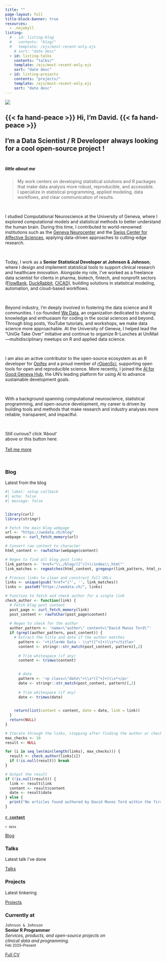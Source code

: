 ```yaml
---
title: ""
page-layout: full
title-block-banner: true
resources:
  - .nojekyll
listing: 
  # - id: listing-blog
  #   contents: "blog/"
  #   template: /ejs/most-recent-only.ejs
    # sort: "date desc"
  - id: listing-talks
    contents: "talks/"
    template: /ejs/most-recent-only.ejs
    sort: "date desc"
  - id: listing-projects
    contents: "projects/"
    template: /ejs/most-recent-only.ejs
    sort: "date desc"
---
```


::: {#img-me .center}
![](images/me.png)
:::


::: {.center-text}
## {{< fa hand-peace >}} Hi, I'm David. {{< fa hand-peace >}} <br><br> I'm a Data Scientist / R Developer always looking for a cool open-source project ! <br><br>
:::

::: {.grid}

::: {.g-col-8}
##### little about me

> My work centers on developing statistical solutions and R packages that make data analysis more robust, reproducible, and accessible.  
I specialize in statistical programming, applied modeling, data workflows, and clear communication of results.  

<br>

I studied Computational Neuroscience at the University of Geneva, where I explored computational models and statistical methods to better understand the human brain. During this time, I contributed to world-renowned institutions such as the <a href="https://neurocenter-unige.ch/">Geneva Neurocenter</a> and the <a href="https://www.unige.ch/cisa/">Swiss Center for Affective Sciences</a>, applying data-driven approaches to cutting-edge research.  

<br>

Today, I work as a <b>Senior Statistical Developer at Johnson & Johnson</b>, where I design and implement statistical tools to support clinical research and healthcare innovation. Alongside my role, I’ve worked as a freelance data scientist for clients in pharma, biotech, fintech, and nonprofit sectors (<a href="https://www.flowbank.com/en/about-us">FlowBank</a>, <a href="https://duckrabbit.ch/">DuckRabbit</a>, <a href="http://cicad.ch/">CICAD</a>), building solutions in statistical modeling, automation, and cloud-based workflows.  

<br>

Beyond industry, I’m deeply involved in fostering the data science and R communities. I co-founded <a href="https://www.wedata.ch/">We Data</a>, an organization dedicated to sharing knowledge and enthusiasm for coding in the social sciences and beyond. Through blog posts, YouTube tutorials, and workshops, we make data science more approachable. At the University of Geneva, I helped lead the “UniGe Take Over” initiative and continue to organize R-Lunches at UniMail—multidisciplinary meetups on R and applied data science.  

<br>

I am also an active contributor to the open-source ecosystem as an R developer for <a href="https://opifex.org/">Opifex</a> and a proud member of <a href="https://ropensci.org/">rOpenSci</a>, supporting open tools for open and reproducible science. More recently, I joined the <a href="https://aiforgood.itu.int/">AI for Good Geneva Hub</a>, the UN’s leading platform for using AI to advance sustainable development goals.  

<br>

With a background spanning computational neuroscience, statistical programming, and open-source development, my career is driven by building tools and methods that make research and industry analyses more reliable, transparent, and impactful.  

<br>
:::

::: {.g-col-4 .vh-center .center-text}
Still curious? click 'About'<br> above or this button here:<br><br>
[Tell me more](about.qmd){.btn .btn-secondary role="button"}
:::

:::

<br>

::: {.content-block}
::: {.features}

::: {.feature}
::: {.feature-top}
### Blog

Latest from the blog



```r
#| label: setup callback
#| echo: false
#| message: false


library(curl)
library(stringr)

# Fetch the main blog webpage
url <- "https://wedata.ch/blog"
webpage <- curl_fetch_memory(url)

# Convert raw content to character
html_content <- rawToChar(webpage$content)

# Regex to find all blog post links
link_pattern <- 'href="\\./blog/([^/]+)/index\\.html"'
link_matches <- regmatches(html_content, gregexpr(link_pattern, html_content, perl=TRUE))[[1]]

# Process links to clean and construct full URLs
links <- unique(gsub('href="|"', '', link_matches))
links <- paste0("https://wedata.ch/", links)

# Function to fetch and check author for a single link
check_author <- function(link) {
  # Fetch blog post content
  post_page <- curl_fetch_memory(link)
  post_content <- rawToChar(post_page$content)
  
  # Regex to check for the author
  author_pattern <- 'name=\"author\" content=\"David Munoz Tord\"'
  if (grepl(author_pattern, post_content)) {
    # Extract the title and date if the author matches
      pattern <- '<title>We Data - \\s*([^<]+)\\s*</title>'
      content <- stringr::str_match(post_content, pattern)[,2]
      
      # Trim whitespace (if any)
      content <- trimws(content)
    

      # date
      pattern <- '<p class=\"date\">\\s*([^<]+)\\s*</p>'
      date <- stringr::str_match(post_content, pattern)[,2]
      
      # Trim whitespace (if any)
      date <- trimws(date)

    
    return(list(content = content, date = date, link = link))
  }
  return(NULL)
}

# Iterate through the links, stopping after finding the author or checking N links
max_checks <- 10
result <- NULL

for (i in seq_len(min(length(links), max_checks))) {
  result <- check_author(links[i])
  if (!is.null(result)) break
}

# Output the result
if (!is.null(result)) {
  link <- result$link
  content <- result$content
  date <- result$date
} else {
  print("No articles found authored by David Munoz Tord within the first N links.")
}


```
::: {} 
<h4>[`r content`](`r link`)</h4>
<!-- <iframe style="width:100%;overflow:auto;" src=`r link`></iframe> .iframe-container -->
<p><small><i class="fa-solid fa-calendar" aria-label="calendar"></i> 
`r date`
</small></p>
:::
:::


<!-- ::: {} -->
<!-- ::: {.iframe-container} -->
<!-- <iframe class="iframe-responsive" scrolling="no" src="https://wedata.ch/blog.html"></iframe> -->
<!-- ::: -->
<!-- ::: -->


::: {.feature-bottom}
[Blog](`r link`){.btn .btn-secondary role="button"}
:::
:::

<!-- ::: {.feature-bottom} -->
<!-- [Blog](https://wedata.ch/blog.html){.btn .btn-secondary role="button"} -->
<!-- ::: -->
<!-- ::: -->

::: {.feature}
::: {.feature-top}
### Talks

Latest talk I've done

::: {#listing-talks}
:::
:::

::: {.feature-bottom}
[Talks](talks.qmd){.btn .btn-secondary role="button"}
:::
:::

::: {.feature}
::: {.feature-top}
### Projects

Latest tinkering

::: {#listing-projects}
:::
:::

::: {.feature-bottom}
[Projects](projects.qmd){.btn .btn-secondary role="button"}
:::
:::

:::
:::

### Currently at

`Johnson & Johnson`<br>
__Senior R Programmer __<br>
_Services, products, and open-source projects on <br>
clinical data and programming._ <br>
<small>Feb 2025--Present</small> 

[Full CV](https://github.com/munoztd0/homepage/raw/main/files/CV.pdf){.btn .btn-secondary role="button"}

<link rel="me" href="https://github/com/munoztd0">
